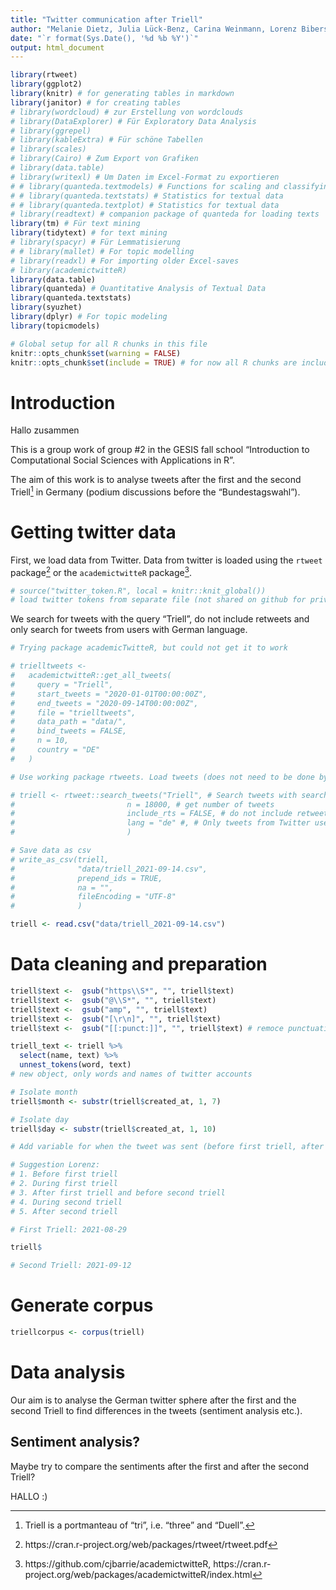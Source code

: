 ```yaml
---
title: "Twitter communication after Triell"
author: "Melanie Dietz, Julia Lück-Benz, Carina Weinmann, Lorenz Biberstein, Gabor Scheiring"
date: "`r format(Sys.Date(), '%d %b %Y')`"
output: html_document
---
```


```r
library(rtweet)
library(ggplot2)
library(knitr) # for generating tables in markdown
library(janitor) # for creating tables
# library(wordcloud) # zur Erstellung von wordclouds
# library(DataExplorer) # Für Exploratory Data Analysis
# library(ggrepel)
# library(kableExtra) # Für schöne Tabellen
# library(scales)
# library(Cairo) # Zum Export von Grafiken
# library(data.table)
# library(writexl) # Um Daten im Excel-Format zu exportieren
# # library(quanteda.textmodels) # Functions for scaling and classifying textual data
# # library(quanteda.textstats) # Statistics for textual data
# # library(quanteda.textplot) # Statistics for textual data 
# library(readtext) # companion package of quanteda for loading texts
library(tm) # Für text mining
library(tidytext) # for text mining
# library(spacyr) # Für Lemmatisierung
# # library(mallet) # For topic modelling
# library(readxl) # For importing older Excel-saves
# library(academictwitteR)
library(data.table)
library(quanteda) # Quantitative Analysis of Textual Data 
library(quanteda.textstats)
library(syuzhet)
library(dplyr) # For topic modeling
library(topicmodels)
```


```r
# Global setup for all R chunks in this file
knitr::opts_chunk$set(warning = FALSE)
knitr::opts_chunk$set(include = TRUE) # for now all R chunks are included, can be taken out here later
```

# Introduction

Hallo zusammen 

This is a group work of group #2 in the GESIS fall school "Introduction to Computational Social Sciences with Applications in R". 

The aim of this work is to analyse tweets after the first and the second Triell^[Triell is a portmanteau of "tri", i.e. "three" and "Duell".] in Germany (podium discussions before the "Bundestagswahl").

# Getting twitter data

First, we load data from Twitter. Data from twitter is loaded using the `rtweet` package^[https://cran.r-project.org/web/packages/rtweet/rtweet.pdf] or the `academictwitteR` package^[https://github.com/cjbarrie/academictwitteR, https://cran.r-project.org/web/packages/academictwitteR/index.html]. 

```r
# source("twitter_token.R", local = knitr::knit_global())
# load twitter tokens from separate file (not shared on github for privacy reasons)
```

We search for tweets with the query "Triell", do not include retweets and only search for tweets from users with German language.

```r
# Trying package academicTwitteR, but could not get it to work

# trielltweets <-
#   academictwitteR::get_all_tweets(
#     query = "Triell",
#     start_tweets = "2020-01-01T00:00:00Z",
#     end_tweets = "2020-09-14T00:00:00Z",
#     file = "trielltweets",
#     data_path = "data/",
#     bind_tweets = FALSE,
#     n = 10,
#     country = "DE"
#   )
```

```r
# Use working package rtweets. Load tweets (does not need to be done by everybodey, was only done once by Lorenz. Afterwards we can use the import from the .csv file below)

# triell <- rtweet::search_tweets("Triell", # Search tweets with search phrase "Triell"
#                         n = 18000, # get number of tweets
#                         include_rts = FALSE, # do not include retweets
#                         lang = "de" #, # Only tweets from Twitter users with German language
#                         )

# Save data as csv
# write_as_csv(triell, 
#              "data/triell_2021-09-14.csv", 
#              prepend_ids = TRUE, 
#              na = "", 
#              fileEncoding = "UTF-8"
#              )
```


```r
triell <- read.csv("data/triell_2021-09-14.csv")
```

# Data cleaning and preparation

```r
triell$text <-  gsub("https\\S*", "", triell$text)
triell$text <-  gsub("@\\S*", "", triell$text) 
triell$text <-  gsub("amp", "", triell$text) 
triell$text <-  gsub("[\r\n]", "", triell$text)
triell$text <-  gsub("[[:punct:]]", "", triell$text) # remoce punctuation
```

```r
triell_text <- triell %>%
  select(name, text) %>%
  unnest_tokens(word, text)
# new object, only words and names of twitter accounts
```

```r
# Isolate month
triell$month <- substr(triell$created_at, 1, 7)

# Isolate day
triell$day <- substr(triell$created_at, 1, 10)
```

```r
# Add variable for when the tweet was sent (before first triell, after the first triell, after second triell etc.)

# Suggestion Lorenz: 
# 1. Before first triell
# 2. During first triell
# 3. After first triell and before second triell
# 4. During second triell
# 5. After second triell

# First Triell: 2021-08-29

triell$

# Second Triell: 2021-09-12
```


# Generate corpus

```r
triellcorpus <- corpus(triell)
```


# Data analysis

Our aim is to analyse the German twitter sphere after the first and the second Triell to find differences in the tweets (sentiment analysis etc.).

## Sentiment analysis?

Maybe try to compare the sentiments after the first and after the second Triell?

HALLO :)




